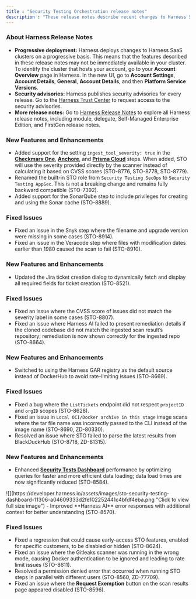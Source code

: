 ```yaml
---
title : "Security Testing Orchestration release notes"
description : "These release notes describe recent changes to Harness Security Testing Orchestration (NextGen SaaS)."
---
```


<Note>

### About Harness Release Notes

- **Progressive deployment:** Harness deploys changes to Harness SaaS clusters on a progressive basis. This means that the features described in these release notes may not be immediately available in your cluster. To identify the cluster that hosts your account, go to your **Account Overview** page in Harness. In the new UI, go to **Account Settings**, **Account Details**, **General**, **Account Details**, and then **Platform Service Versions**.
- **Security advisories:** Harness publishes security advisories for every release. Go to the [Harness Trust Center](https://trust.harness.io/?itemUid=c41ff7d5-98e7-4d79-9594-fd8ef93a2838&source=documents_card) to request access to the security advisories.
- **More release notes:** Go to [Harness Release Notes](https://developer.harness.io/release-notes) to explore all Harness release notes, including module, delegate, Self-Managed Enterprise Edition, and FirstGen release notes.
</Note>

<Update label="May 2025" description="Version v1.140.1">

### New Features and Enhancements

- Added support for the setting `ingest_tool_severity: true` in the **[Checkmarx One](https://developer.harness.io/docs/security-testing-orchestration/sto-techref-category/checkmarx/checkmarxone-scanner-reference)**, **[Anchore](https://developer.harness.io/docs/security-testing-orchestration/sto-techref-category/anchore-enterprise-scanner-reference)**, and **[Prisma Cloud](https://developer.harness.io/docs/security-testing-orchestration/sto-techref-category/prisma-cloud-scanner-reference)** steps. When added, STO will use the severity provided directly by the scanner instead of calculating it based on CVSS scores (STO-8776, STO-8778, STO-8779).
- Renamed the built-in STO role from `Security Testing SecOps` to `Security Testing AppSec`. This is not a breaking change and remains fully backward compatible (STO-7392).
- Added support for the SonarQube step to include privileges for creating and using the Sonar cache (STO-8889).

### Fixed Issues

- Fixed an issue in the Snyk step where the filename and upgrade version were missing in some cases (STO-8914).
- Fixed an issue in the Veracode step where files with modification dates earlier than 1980 caused the scan to fail (STO-8910).
</Update>

<Update label="April 2025" description="Version v1.136.1">

### New Features and Enhancements

- Updated the Jira ticket creation dialog to dynamically fetch and display all required fields for ticket creation (STO-8521).

### Fixed Issues

- Fixed an issue where the CVSS score of issues did not match the severity label in some cases (STO-8807).
- Fixed an issue where Harness AI failed to present remediation details if the cloned codebase did not match the ingested scan result’s repository; remediation is now shown correctly for the ingested repo (STO-8664).
</Update>

<Update label="May 2025" description="Version v1.134.1">

### New Features and Enhancements

- Switched to using the Harness GAR registry as the default source instead of DockerHub to avoid rate-limiting issues (STO-8669).

### Fixed Issues

- Fixed a bug where the `ListTickets` endpoint did not respect `projectID` and `orgID` scopes (STO-8628).
- Fixed an issue in `Local OCI/Docker archive in this stage` image scans where the tar file name was incorrectly passed to the CLI instead of the image name (STO-8690, ZD-80330).
- Resolved an issue where STO failed to parse the latest results from BlackDuckHub (STO-8718, ZD-81315).

</Update>

<Update label="March 2025" description="Version v1.130.6">

### New Features and Enhancements

- Enhanced **[Security Tests Dashboard](https://developer.harness.io/docs/security-testing-orchestration/dashboards/security-testing-dashboard)** performance by optimizing queries for faster and more efficient data loading; data load times are now significantly reduced (STO-8584).
<Frame>
	![](https://developer.harness.io/assets/images/sto-security-testing-dashboard-11306-a04609333d2fe102252441c4bfdf4eba.png "Click to view full size image")
</Frame>
- Improved **Harness AI** error responses with additional context for better understanding (STO-8570).

### Fixed Issues

- Fixed a regression that could cause early-access STO features, enabled for specific customers, to be disabled or hidden (STO-8624).
- Fixed an issue where the Gitleaks scanner was running in the wrong mode, causing Docker authentication to be ignored and leading to rate limit issues (STO-8611).
- Resolved a permission denied error that occurred when running STO steps in parallel with different users (STO-8560, ZD-77709).
- Fixed an issue where the **Request Exemption** button on the scan results page appeared disabled (STO-8596).
</Update>
